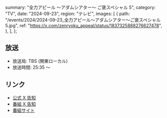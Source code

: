   summary: "全力アピール 〜アダムシアター〜 ご褒スペシャル 5",
  category: "TV",
  date: "2024-09-23",
  region: "テレビ",
  images: [
    {
      path: "/events/2024/2024-09-23_全力アピール〜アダムシアター〜ご褒スペシャル5.jpg",
      ref: "https://x.com/zenryoku_appeal/status/1837325888276627478",
    },
  ],
};

## 放送

- 放送局: TBS (関東ローカル)
- 放送時間: 25:35 〜

## リンク

- [公式 X 告知](https://x.com/takanenofficial/status/1838209206522118591)
- [番組 X 告知](https://x.com/zenryoku_appeal/status/1837325888276627478)
- [番組サイト](https://www.tbs.co.jp/zenryoku_appeal/)
